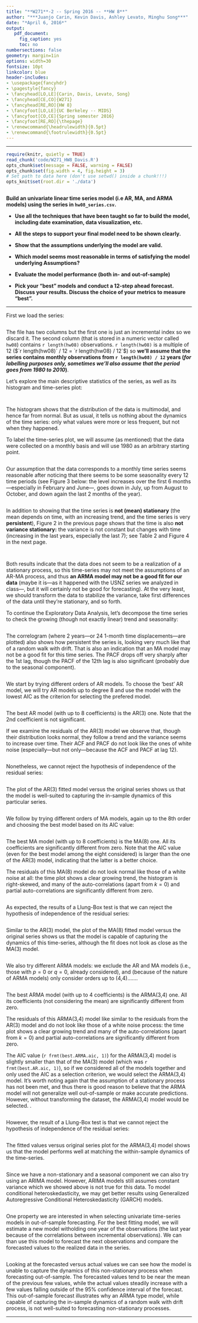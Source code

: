 ```yaml
---
title: "**W271**-2 -- Spring 2016 -- **HW 8**"
author: "***Juanjo Carin, Kevin Davis, Ashley Levato, Minghu Song***"
date: "*April 6, 2016*"
output:
   pdf_document:
     fig_caption: yes
     toc: no
numbersections: false
geometry: margin=1in
options: width=30
fontsize: 10pt
linkcolor: blue
header-includes:
- \usepackage{fancyhdr}
- \pagestyle{fancy}
- \fancyhead[LO,LE]{Carin, Davis, Levato, Song}
- \fancyhead[CE,CO]{W271}
- \fancyhead[RE,RO]{HW 8}
- \fancyfoot[LO,LE]{UC Berkeley -- MIDS}
- \fancyfoot[CO,CE]{Spring semester 2016}
- \fancyfoot[RE,RO]{\thepage}
- \renewcommand{\headrulewidth}{0.5pt}
- \renewcommand{\footrulewidth}{0.5pt}
---
```


**********

<!--# Exercises-->

```r
require(knitr, quietly = TRUE)
read_chunk('code/W271_HW8_Davis.R')
opts_chunk$set(message = FALSE, warning = FALSE)
opts_chunk$set(fig.width = 4, fig.height = 3)
# Set path to data here (don't use setwd() inside a chunk!!!)
opts_knit$set(root.dir = './data')
```

```r
```

<!--## Exercise 1-->

**Build an univariate linear time series model (i.e AR, MA, and ARMA models) using the series in `hw08_series.csv`.**

+ **Use all the techniques that have been taught so far to build the model, including date examination, data visualization, etc.**

+ **All the steps to support your final model need to be shown clearly.**

+ **Show that the assumptions underlying the model are valid.**

+ **Which model seems most reasonable in terms of satisfying the model underlying Assumptions?**

+ **Evaluate the model performance (both in- and out-of-sample)**

+ **Pick your "best" models and conduct a 12-step ahead forecast. Discuss your results. Discuss the choice of your metrics to measure "best".**

**********

\pagebreak

First we load the series:

```r
```

The file has two columns but the first one is just an incremental index so we discard it. The second column (that is stored in a numeric vector called `hw08`) contains `r length(hw08)` observations. `r length(hw08)` is a multiple of 12 ($`r length(hw08)` / 12 = `r length(hw08) / 12`$) so **we'll assume that the series contains monthly observations from `r length(hw08) / 12` years (*for labelling purposes only, sometimes we'll also assume that the period goes from 1980 to 2010*)**.

Let's explore the main descriptive statistics of the series, as well as its histogram and time-series plot:

```r
```

```r
```

\pagebreak

The histogram shows that the distribution of the data is multimodal, and hence far from normal. But as usual, it tells us nothing about the dynamics of the time series: only what values were more or less frequent, but not when they happened.

To label the time-series plot, we will assume (as mentioned) that the data were collected on a monthly basis and will use 1980 as an arbitrary starting point.

```r
```

\pagebreak

Our assumption that the data corresponds to a monthly time series seems reasonable after noticing that there seems to be some seasonality every 12 time periods (see Figure 3 below: the level increases over the first 6 months---especially in February and June---, goes down in July, up from August to October, and down again the last 2 months of the year).


```r
```

\pagebreak

In addition to showing that the time series is **not (mean) stationary** (the mean depends on time, with an increasing trend, and the time series is very **persistent**), Figure 2 in the previous page shows that the time is also **not variance stationary:** the variance is not constant but changes with time (increasing in the last years, especially the last 7); see Table 2 and Figure 4 in the next page.

```r
```

```r
```

Both results indicate that the data does not seem to be a realization of a stationary process, so this time-series may not meet the assumptions of an AR-MA process, and thus **an ARMA model may not be a good fit for our data** (maybe it is---as it happened with the USNZ series we analyzed in class---, but it will certainly not be good for forecasting). At the very least, we should transform the data to stabilize the variance, take first differences of the data until they're stationary, and so forth.


\pagebreak

To continue the Exploratory Data Analysis, let's decompose the time series to check the growing (though not exactly linear) trend and seasonality:

```r
```

\pagebreak

The correlogram (where 2 years---or 24 1-month time displacements---are plotted) also shows how persistent the series is, looking very much like that of a random walk with drift. That is also an indication that an MA model may not be a good fit for this time series. The PACF drops off very sharply after the 1st lag, though the PACF of the 12th lag is also significant (probably due to the seasonal component).

```r
```

We start by trying different orders of AR models. To choose the 'best' AR model, we will try AR models up to degree 8 and use the model with the lowest AIC as the criterion for selecting the prefered model.

```r
```

The best AR model (with up to 8 coefficients) is the AR(3) one. Note that the 2nd coefficient is not significant.

If we examine the residuals of the AR(3) model we observe that, though their distribution looks normal, they follow a trend and the variance seems to increase over time. Their ACF and PACF do not look like the ones of white noise (especially---but not only---because the ACF and PACF at lag 12).

\pagebreak

```r
``` 

Nonetheless, we cannot reject the hypothesis of independence of the residual series:

```r
```

\pagebreak

The plot of the AR(3) fitted model versus the original series shows us that the model is well-suited to capturing the in-sample dynamics of this particular series. 

```r
```



We follow by trying different orders of MA models, again up to the 8th order and choosing the best model based on its AIC value:

```r
```

The best MA model (with up to 8 coefficients) is the MA(8) one. All its coefficients are significantly different from zero. Note that the AIC value (even for the best model among the eight considered) is larger than the one of the AR(3) model, indicating that the latter is a better choice.

The residuals of this MA(8) model do not look normal like those of a white noise at all: the time plot shows a clear growing trend, the histogram is right-skewed, and many of the auto-correlations (apart from $k=0$) and partial auto-correlations are significantly different from zero.

```r
``` 

As expected, the results of a Llung-Box test is that we can reject the hypothesis of independence of the residual series:

```r
```

Similar to the AR(3) model, the plot of the MA(8) fitted model versus the original series shows us that the model is capable of capturing the dynamics of this time-series, although the fit does not look as close as the MA(3) model. 

```r
```

\pagebreak

We also try different ARMA models: we exclude the AR and MA models (i.e., those with $p=0$ or $q=0$, already considered), and (because of the nature of ARMA models) only consider orders up to (4,4).......

```r
```

The best ARMA model (with up to 4 coefficients) is the ARMA(3,4) one. All its coefficients (not considering the mean) are significantly different from zero.

The residuals of this ARMA(3,4) model like similar to the residuals from the AR(3) model and do not look like those of a white noise process: the time plot shows a clear growing trend and many of the auto-correlations (apart from $k=0$) and partial auto-correlations are significantly different from zero.

The AIC value (`r frmt(best.ARMA.aic, 1)`) for the ARMA(3,4) model is slightly smaller than that of the MA(3) model (which was `r frmt(best.AR.aic, 1)`), so if we considered all of the models together and only used the AIC as a selection criterion, we would select the ARMA(3,4) model. It's worth noting again that the assumption of a stationary process has not been met, and thus there is good reason to believe that the ARMA model will not generalize well out-of-sample or make accurate predictions. However, without transforming the dataset, the ARMA(3,4) model would be selected. .

```r
``` 

However, the result of a Llung-Box test is that we cannot reject the hypothesis of independence of the residual series:

```r
```

The fitted values versus original series plot for the ARMA(3,4) model shows us that the model performs well at matching the within-sample dynamics of the time-series. 

```r
```


Since we have a non-stationary and a seasonal component we can also try using an ARIMA model. However, ARIMA models still assumes constant variance which we showed above is not true for this data. To model conditional heteroskedasticity, we may get better results using Generalized Autoregressive Conditional Heteroskedasticity (GARCH) models. 

```r
```


One property we are interested in when selecting univariate time-series models in out-of-sample forecasting. For the best fitting model, we will estimate a new model witholding one year of the observations (the last year because of the correlations between incremental observations). We can than use this model to forecast the next observations and compare the forecasted values to the realized data in the series. 

```r
```

Looking at the forecasted versus actual values we can see how the model is unable to capture the dynamics of this non-stationary process when forecasting out-of-sample. The forecasted values tend to be near the mean of the previous few values, while the actual values steadily increase with a few values falling outside of the 95% confidence interval of the forecast. This out-of-sample forecast illustrates why an ARMA type model, while capable of capturing the in-sample dynamics of a random walk with drift process, is not well-suited to forecasting non-stationary processes. 

**********
